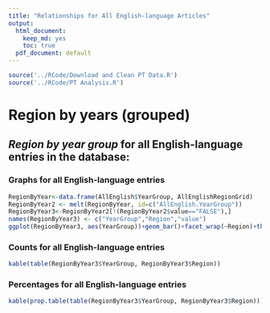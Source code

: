 ```yaml
---
title: "Relationships for All English-language Articles"
output:
  html_document:
    keep_md: yes
    toc: true
  pdf_document: default
---
```



```r
source('../RCode/Download and Clean PT Data.R')
source('../RCode/PT Analysis.R')
```

# Region by years (grouped)
## _Region by year group_ for all English-language entries in the database:

### Graphs for all English-language entries
```r
RegionByYear<-data.frame(AllEnglish$YearGroup, AllEnglishRegionGrid)
RegionByYear2 <- melt(RegionByYear, id=c("AllEnglish.YearGroup"))
RegionByYear3<-RegionByYear2[!(RegionByYear2$value=="FALSE"),]
names(RegionByYear3) <- c("YearGroup","Region","value")
ggplot(RegionByYear3, aes(YearGroup))+geom_bar()+facet_wrap(~Region)+theme(axis.text.x = element_text(angle = 90, hjust = 1))
```

### Counts for all English-language entries
```r
kable(table(RegionByYear3$YearGroup, RegionByYear3$Region))
```

### Percentages for all English-language entries
```r
kable(prop.table(table(RegionByYear3$YearGroup, RegionByYear3$Region)))
```